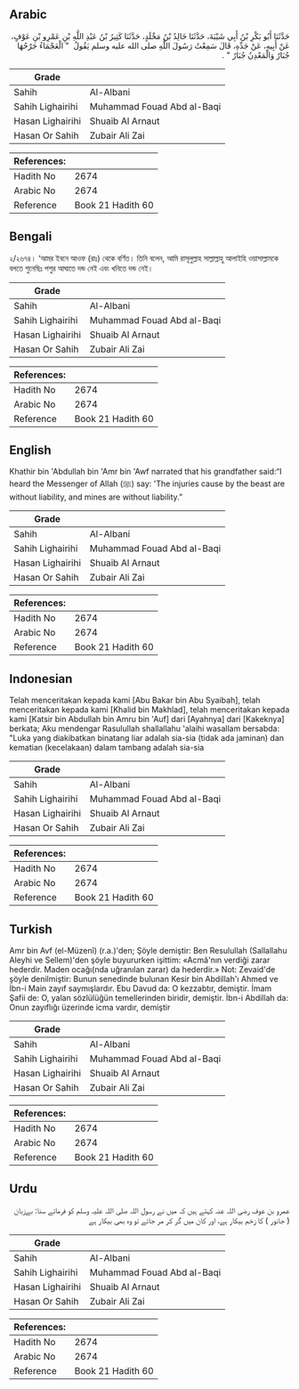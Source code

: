 ## Arabic


<div dir="rtl" lang="ar" style={{fontSize:'larger',backgroundColor:'#f8f9fa',padding:20}}>
حَدَّثَنَا أَبُو بَكْرِ بْنُ أَبِي شَيْبَةَ، حَدَّثَنَا خَالِدُ بْنُ مَخْلَدٍ، حَدَّثَنَا كَثِيرُ بْنُ عَبْدِ اللَّهِ بْنِ عَمْرِو بْنِ عَوْفٍ، عَنْ أَبِيهِ، عَنْ جَدِّهِ، قَالَ سَمِعْتُ رَسُولَ اللَّهِ صلى الله عليه وسلم يَقُولُ ‏ "‏ الْعَجْمَاءُ جَرْحُهَا جُبَارٌ وَالْمَعْدِنُ جُبَارٌ ‏"‏ ‏.‏
</div>
<div style={{backgroundColor:'#f8f9fa',padding:20, marginBottom: 10}}><table> <thead> <tr> <th>Grade</th> <th></th> </tr> </thead> <tbody> <tr><td>Sahih</td><td>Al-Albani</td></tr><tr><td>Sahih Lighairihi</td><td>Muhammad Fouad Abd al-Baqi</td></tr><tr><td>Hasan Lighairihi</td><td>Shuaib Al Arnaut</td></tr><tr><td>Hasan Or Sahih</td><td>Zubair Ali Zai</td></tr></tbody></table><table> <thead> <tr> <th>References:</th> <th></th> </tr> </thead> <tbody><tr><td>Hadith No</td><td>2674</td></tr><tr><td>Arabic No</td><td>2674</td></tr><tr><td>Reference</td><td>Book 21 Hadith 60</td></tr></tbody></table></div>

## Bengali


<div dir="ltr" lang="bn" style={{fontSize:'larger',backgroundColor:'#f8f9fa',padding:20}}>
২/২৬৭৪। ‘আমর ইবনে আওফ (রাঃ) থেকে বর্ণিত। তিনি বলেন, আমি রাসূলুল্লাহ সাল্লাল্লাহু আলাইহি ওয়াসাল্লামকে বলতে শুনেছিঃ পশুর আঘাতে দন্ড নেই এবং খনিতে দন্ড নেই।
</div>
<div style={{backgroundColor:'#f8f9fa',padding:20, marginBottom: 10}}><table> <thead> <tr> <th>Grade</th> <th></th> </tr> </thead> <tbody> <tr><td>Sahih</td><td>Al-Albani</td></tr><tr><td>Sahih Lighairihi</td><td>Muhammad Fouad Abd al-Baqi</td></tr><tr><td>Hasan Lighairihi</td><td>Shuaib Al Arnaut</td></tr><tr><td>Hasan Or Sahih</td><td>Zubair Ali Zai</td></tr></tbody></table><table> <thead> <tr> <th>References:</th> <th></th> </tr> </thead> <tbody><tr><td>Hadith No</td><td>2674</td></tr><tr><td>Arabic No</td><td>2674</td></tr><tr><td>Reference</td><td>Book 21 Hadith 60</td></tr></tbody></table></div>

## English


<div dir="ltr" lang="en" style={{fontSize:'larger',backgroundColor:'#f8f9fa',padding:20}}>
Khathir bin 'Abdullah bin 'Amr bin 'Awf narrated that his grandfather said:“I heard the Messenger of Allah (ﷺ) say: 'The injuries cause by the beast are without liability, and mines are without liability.”
</div>
<div style={{backgroundColor:'#f8f9fa',padding:20, marginBottom: 10}}><table> <thead> <tr> <th>Grade</th> <th></th> </tr> </thead> <tbody> <tr><td>Sahih</td><td>Al-Albani</td></tr><tr><td>Sahih Lighairihi</td><td>Muhammad Fouad Abd al-Baqi</td></tr><tr><td>Hasan Lighairihi</td><td>Shuaib Al Arnaut</td></tr><tr><td>Hasan Or Sahih</td><td>Zubair Ali Zai</td></tr></tbody></table><table> <thead> <tr> <th>References:</th> <th></th> </tr> </thead> <tbody><tr><td>Hadith No</td><td>2674</td></tr><tr><td>Arabic No</td><td>2674</td></tr><tr><td>Reference</td><td>Book 21 Hadith 60</td></tr></tbody></table></div>

## Indonesian


<div dir="ltr" lang="id" style={{fontSize:'larger',backgroundColor:'#f8f9fa',padding:20}}>
Telah menceritakan kepada kami [Abu Bakar bin Abu Syaibah], telah menceritakan kepada kami [Khalid bin Makhlad], telah menceritakan kepada kami [Katsir bin Abdullah bin Amru bin 'Auf] dari [Ayahnya] dari [Kakeknya] berkata; Aku mendengar Rasulullah shallallahu 'alaihi wasallam bersabda: "Luka yang diakibatkan binatang liar adalah sia-sia (tidak ada jaminan) dan kematian (kecelakaan) dalam tambang adalah sia-sia
</div>
<div style={{backgroundColor:'#f8f9fa',padding:20, marginBottom: 10}}><table> <thead> <tr> <th>Grade</th> <th></th> </tr> </thead> <tbody> <tr><td>Sahih</td><td>Al-Albani</td></tr><tr><td>Sahih Lighairihi</td><td>Muhammad Fouad Abd al-Baqi</td></tr><tr><td>Hasan Lighairihi</td><td>Shuaib Al Arnaut</td></tr><tr><td>Hasan Or Sahih</td><td>Zubair Ali Zai</td></tr></tbody></table><table> <thead> <tr> <th>References:</th> <th></th> </tr> </thead> <tbody><tr><td>Hadith No</td><td>2674</td></tr><tr><td>Arabic No</td><td>2674</td></tr><tr><td>Reference</td><td>Book 21 Hadith 60</td></tr></tbody></table></div>

## Turkish


<div dir="ltr" lang="tr" style={{fontSize:'larger',backgroundColor:'#f8f9fa',padding:20}}>
Amr bin Avf (el-Müzenî) (r.a.)'den; Şöyle demiştir: Ben Resulullah (Sallallahu Aleyhi ve Sellem)'den şöyle buyururken işittim: «Acmâ'nın verdiği zarar hederdir. Maden ocağı(nda uğranılan zarar) da hederdir.» Not: Zevaid'de şöyle denilmiştir: Bunun senedinde bulunan Kesir bin Abdillah'ı Ahmed ve İbn-i Main zayıf saymışlardır. Ebu Davud da: O kezzabtır, demiştir. İmam Şafii de: O, yalan sözlülüğün temellerinden biridir, demiştir. İbn-i Abdillah da: Onun zayıflığı üzerinde icma vardır, demiştir
</div>
<div style={{backgroundColor:'#f8f9fa',padding:20, marginBottom: 10}}><table> <thead> <tr> <th>Grade</th> <th></th> </tr> </thead> <tbody> <tr><td>Sahih</td><td>Al-Albani</td></tr><tr><td>Sahih Lighairihi</td><td>Muhammad Fouad Abd al-Baqi</td></tr><tr><td>Hasan Lighairihi</td><td>Shuaib Al Arnaut</td></tr><tr><td>Hasan Or Sahih</td><td>Zubair Ali Zai</td></tr></tbody></table><table> <thead> <tr> <th>References:</th> <th></th> </tr> </thead> <tbody><tr><td>Hadith No</td><td>2674</td></tr><tr><td>Arabic No</td><td>2674</td></tr><tr><td>Reference</td><td>Book 21 Hadith 60</td></tr></tbody></table></div>

## Urdu


<div dir="rtl" lang="ur" style={{fontSize:'larger',backgroundColor:'#f8f9fa',padding:20}}>
عمرو بن عوف رضی اللہ عنہ کہتے ہیں کہ میں نے رسول اللہ صلی اللہ علیہ وسلم کو فرماتے سنا: بےزبان ( جانور ) کا زخم بیکار ہے، اور کان میں گر کر مر جائے تو وہ بھی بیکار ہے
</div>
<div style={{backgroundColor:'#f8f9fa',padding:20, marginBottom: 10}}><table> <thead> <tr> <th>Grade</th> <th></th> </tr> </thead> <tbody> <tr><td>Sahih</td><td>Al-Albani</td></tr><tr><td>Sahih Lighairihi</td><td>Muhammad Fouad Abd al-Baqi</td></tr><tr><td>Hasan Lighairihi</td><td>Shuaib Al Arnaut</td></tr><tr><td>Hasan Or Sahih</td><td>Zubair Ali Zai</td></tr></tbody></table><table> <thead> <tr> <th>References:</th> <th></th> </tr> </thead> <tbody><tr><td>Hadith No</td><td>2674</td></tr><tr><td>Arabic No</td><td>2674</td></tr><tr><td>Reference</td><td>Book 21 Hadith 60</td></tr></tbody></table></div>